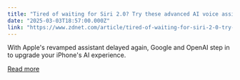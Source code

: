 ```yaml
---
title: "Tired of waiting for Siri 2.0? Try these advanced AI voice assistants on your iPhone today"
date: "2025-03-03T18:57:00.000Z"
link: "https://www.zdnet.com/article/tired-of-waiting-for-siri-2-0-try-these-advanced-ai-voice-assistants-on-your-iphone-today/"
---
```


With Apple's revamped assistant delayed again, Google and OpenAI step in to upgrade your iPhone's AI experience.

[Read more](https://www.zdnet.com/article/tired-of-waiting-for-siri-2-0-try-these-advanced-ai-voice-assistants-on-your-iphone-today/)
